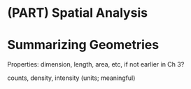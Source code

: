 # (PART) Spatial Analysis {-}

# Summarizing Geometries

Properties: dimension, length, area, etc, if not earlier in Ch 3?

counts, density, intensity (units; meaningful)
